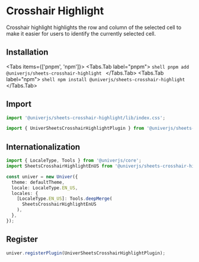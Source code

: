 
# Crosshair Highlight

Crosshair highlight highlights the row and column of the selected cell to make it easier for users to identify the currently selected cell.

## Installation

<Tabs items={['pnpm', 'npm']}>
  <Tabs.Tab label="pnpm">
    ```shell
    pnpm add @univerjs/sheets-crosshair-highlight
    ```
  </Tabs.Tab>
  <Tabs.Tab label="npm">
    ```shell
    npm install @univerjs/sheets-crosshair-highlight
    ```
  </Tabs.Tab>
</Tabs>

## Import

```typescript
import '@univerjs/sheets-crosshair-highlight/lib/index.css';

import { UniverSheetsCrosshairHighlightPlugin } from '@univerjs/sheets-crosshair-highlight';
```

## Internationalization

```typescript
import { LocaleType, Tools } from '@univerjs/core';
import SheetsCrosshairHighlightEnUS from '@univerjs/sheets-crosshair-highlight/locale/en-US';

const univer = new Univer({
  theme: defaultTheme,
  locale: LocaleType.EN_US,
  locales: {
    [LocaleType.EN_US]: Tools.deepMerge(
      SheetsCrosshairHighlightEnUS 
    ),
  },
});
```

## Register

```typescript
univer.registerPlugin(UniverSheetsCrosshairHighlightPlugin);
```
